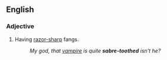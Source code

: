 ==English==
===Adjective===
#Having [[razor-sharp]] fangs.
#:''My god, that [[vampire]] is quite '''sabre-toothed''' isn't he?''